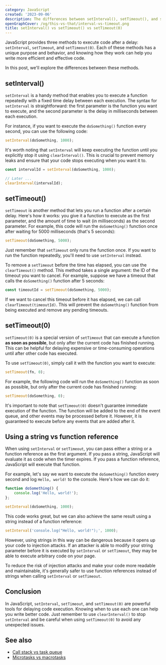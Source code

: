 ```yaml
---
category: JavaScript
created: '2023-09-06'
description: The differences between setInterval(), setTimeout(), and setTimeout(0) in JavaScript
openGraphCover: /og/this-vs-that/interval-vs-timeout.png
title: setInterval() vs setTimeout() vs setTimeout(0)
---
```


JavaScript provides three methods to execute code after a delay: `setInterval`, `setTimeout`, and `setTimeout(0)`. Each of these methods has a unique purpose and behavior, and knowing how they work can help you write more efficient and effective code.

In this post, we'll explore the differences between these methods.

## setInterval()

`setInterval` is a handy method that enables you to execute a function repeatedly with a fixed time delay between each execution. The syntax for `setInterval` is straightforward: the first parameter is the function you want to execute, and the second parameter is the delay in milliseconds between each execution.

For instance, if you want to execute the `doSomething()` function every second, you can use the following code:

```js
setInterval(doSomething, 1000);
```

It's worth noting that `setInterval` will keep executing the function until you explicitly stop it using `clearInterval()`. This is crucial to prevent memory leaks and ensure that your code stops executing when you want it to.

```js
const intervalId = setInterval(doSomething, 1000);

// Later ...
clearInterval(intervalId);
```

## setTimeout()

`setTimeout` is another method that lets you run a function after a certain delay. Here's how it works: you give it a function to execute as the first parameter, and the amount of time to wait (in milliseconds) as the second parameter. For example, this code will run the `doSomething()` function once after waiting for 5000 milliseconds (that's 5 seconds):

```js
setTimeout(doSomething, 5000);
```

Just remember that `setTimeout` only runs the function once. If you want to run the function repeatedly, you'll need to use `setInterval` instead.

To remove a `setTimeout` before the time has elapsed, you can use the `clearTimeout()` method. This method takes a single argument: the ID of the timeout you want to cancel. For example, suppose we have a timeout that calls the `doSomething()` function after 5 seconds:

```js
const timeoutId = setTimeout(doSomething, 5000);
```

If we want to cancel this timeout before it has elapsed, we can call `clearTimeout(timeoutId)`. This will prevent the `doSomething()` function from being executed and remove any pending timeouts.

## setTimeout(0)

`setTimeout(0)` is a special version of `setTimeout` that can execute a function **as soon as possible**, but only after the current code has finished running. This can be helpful for delaying expensive or time-consuming operations until after other code has executed.

To use `setTimeout(0)`, simply call it with the function you want to execute:

```js
setTimeout(fn, 0);
```

For example, the following code will run the `doSomething()` function as soon as possible, but only after the current code has finished running:

```js
setTimeout(doSomething, 0);
```

It's important to note that `setTimeout(0)` doesn't guarantee immediate execution of the function. The function will be added to the end of the event queue, and other events may be processed before it. However, it is guaranteed to execute before any events that are added after it.

## Using a string vs function reference

When using `setInterval` or `setTimeout`, you can pass either a string or a function reference as the first argument. If you pass a string, JavaScript will evaluate it as code when the timer expires. If you pass a function reference, JavaScript will execute that function.

For example, let's say we want to execute the `doSomething()` function every second and log `Hello, world!` to the console. Here's how we can do it:

```js
function doSomething() {
    console.log('Hello, world!');
};

setInterval(doSomething, 1000);
```

This code works great, but we can also achieve the same result using a string instead of a function reference:

```js
setInterval('console.log("Hello, world!");', 1000);
```

However, using strings in this way can be dangerous because it opens up your code to injection attacks. If an attacker is able to modify your string parameter before it is executed by `setInterval` or `setTimeout`, they may be able to execute arbitrary code on your page.

To reduce the risk of injection attacks and make your code more readable and maintainable, it's generally safer to use function references instead of strings when calling `setInterval` or `setTimeout`.

## Conclusion

In JavaScript, `setInterval`, `setTimeout`, and `setTimeout(0)` are powerful tools for delaying code execution. Knowing when to use each one can help you write better code. Just remember to use `clearInterval()` to stop `setInterval` and be careful when using `setTimeout(0)` to avoid any unexpected issues.

## See also

-   [Call stack vs task queue](https://phuoc.ng/collection/this-vs-that/call-stack-vs-task-queue)
-   [Microtasks vs macrotasks](https://phuoc.ng/collection/this-vs-that/microtasks-vs-macrotasks)
